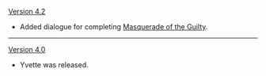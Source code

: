 {{Change History/Header}}
[[Version 4.2]]
* Added dialogue for completing [[Masquerade of the Guilty]].
----
[[Version 4.0]]
* Yvette was released.